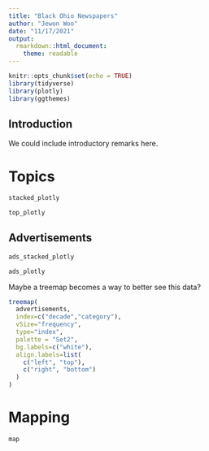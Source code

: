 ```yaml
---
title: "Black Ohio Newspapers"
author: "Jewon Woo"
date: "11/17/2021"
output: 
  rmarkdown::html_document:
    theme: readable
---
```


```r
knitr::opts_chunk$set(echo = TRUE)
library(tidyverse)
library(plotly)
library(ggthemes)
```

## Introduction

We could include introductory remarks here.

# Topics 

```r
stacked_plotly
```


```r
top_plotly
```

## Advertisements

```r
ads_stacked_plotly
```

```r
ads_plotly
```

Maybe a treemap becomes a way to better see this data? 

```r
treemap(
  advertisements, 
  index=c("decade","category"),
  vSize="frequency",
  type="index",
  palette = "Set2",
  bg.labels=c("white"),
  align.labels=list(
    c("left", "top"),
    c("right", "bottom")
  )
) 
```

# Mapping

```r
map
```